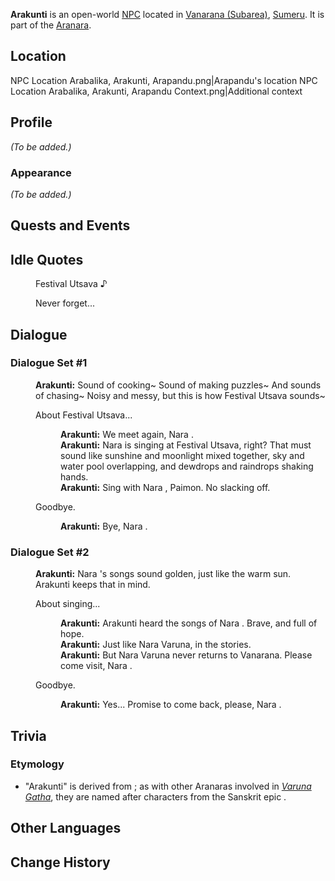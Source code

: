 {{Meta
|missing_NPC_profile  = yes
}}
{{Character Infobox
|type             = Open-World NPC
|group            = Aranara
|image            = NPC Arakunti.png
|region           = Sumeru
|location         = Sumeru
|affiliation      = 
|title            = 

|ancestry         = <!-- Clan/family -->
|father           = 
|mother           = 
|spouse           = 
|sibling          = 
|child            = 
|relative         = 

|dialoguereward   = 
}}
'''Arakunti''' is an open-world [[NPC]] located in [[Vanarana (Subarea)]], [[Sumeru]]. It is part of the [[Aranara]].

==Location==
<gallery>
NPC Location Arabalika, Arakunti, Arapandu.png|Arapandu's location
NPC Location Arabalika, Arakunti, Arapandu Context.png|Additional context
</gallery>

==Profile==
''(To be added.)''

===Appearance===
''(To be added.)''

==Quests and Events==
{{Quests and Events}}

==Idle Quotes==
{{Dialogue Start}}
: {{DIcon|Idle}} Festival Utsava ♪
: {{DIcon|Idle}} Never forget...
{{Dialogue End}}

==Dialogue==
===Dialogue Set #1===
{{Dialogue Start}}
:'''Arakunti:''' Sound of cooking~ Sound of making puzzles~ And sounds of chasing~ Noisy and messy, but this is how Festival Utsava sounds~
:{{DIcon}} About Festival Utsava...
::'''Arakunti:''' We meet again, Nara {{Traveler}}.
::'''Arakunti:''' Nara {{Traveler}} is singing at Festival Utsava, right? That must sound like sunshine and moonlight mixed together, sky and water pool overlapping, and dewdrops and raindrops shaking hands.
::'''Arakunti:''' Sing with Nara {{Traveler}}, Paimon. No slacking off.
:{{DIcon}} Goodbye.
::'''Arakunti:''' Bye, Nara {{Traveler}}.
{{Dialogue End}}

===Dialogue Set #2===
{{Dialogue Start}}
:'''Arakunti:''' Nara {{Traveler}}'s songs sound golden, just like the warm sun. Arakunti keeps that in mind.
:{{DIcon}} About singing...
::'''Arakunti:''' Arakunti heard the songs of Nara {{Traveler}}. Brave, and full of hope.
::'''Arakunti:''' Just like Nara Varuna, in the stories.
::'''Arakunti:''' But Nara Varuna never returns to Vanarana. Please come visit, Nara {{Traveler}}.
:{{DIcon}} Goodbye.
::'''Arakunti:''' Yes... Promise to come back, please, Nara {{Traveler}}.
{{Dialogue End}}

==Trivia==
===Etymology===
* "Arakunti" is derived from {{W|Kunti}}; as with other Aranaras involved in ''[[Varuna Gatha]]'', they are named after characters from the Sanskrit epic {{W|Mahabharata}}.

==Other Languages==
{{Other Languages
|default_hidden = 1
|en      = Arakunti
|zhs     = 兰贡迪
|zhs_rm  = Lán'gòngdí
|zht     = 蘭貢迪
|zht_rm  = Lán'gòngdí
|ja      = アランコンティ
|ja_rm   = Arankonti
|ko      = 아란쿤티
|es      = Arakunti
|fr      = Arakunti
|ru      = Аракунти
|th      = Arakunti
|vi      = Arakunti
|de      = Arakunti
|id      = Arakunti
|pt      = Arakunti
|tr      = Arakunti
|it      = Arakunti
}}

==Change History==
{{Change History|3.0}}
<!--
==References==
{{Reflist}}
-->